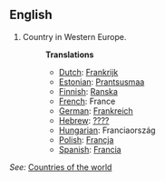 ==English==

# Country in Western Europe.
#:'''Translations'''
#:*[[Dutch]]: [[Frankrijk]]
#:*[[Estonian]]: [[Prantsusmaa]]
#:*[[Finnish]]: [[Ranska]]
#:*[[French]]: France
#:*[[German]]: [[Frankreich]]
#:*[[Hebrew]]: [[????]]
#:*[[Hungarian]]: Franciaország
#:*[[Polish]]: [[Francja]]
#:*[[Spanish]]: [[Francia]]
''See:'' [[Countries of the world]]